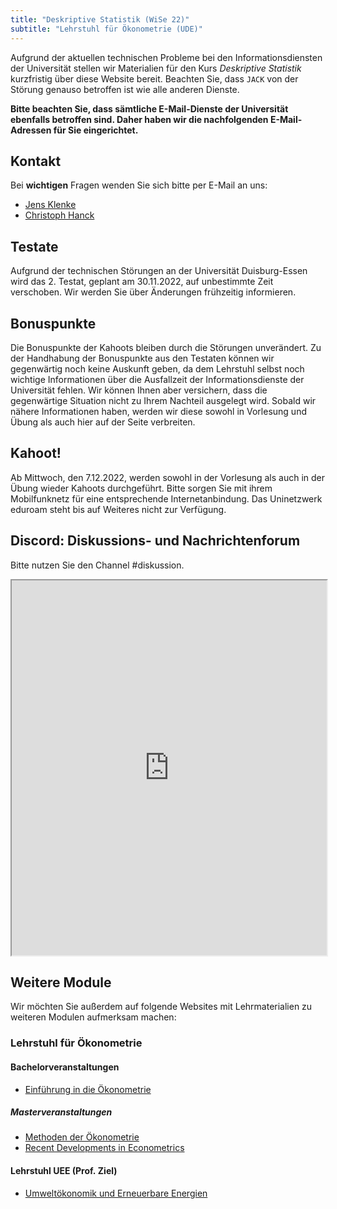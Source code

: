 ```yaml
---
title: "Deskriptive Statistik (WiSe 22)"
subtitle: "Lehrstuhl für Ökonometrie (UDE)"
---
```


Aufgrund der aktuellen technischen Probleme bei den Informationsdiensten der Universität stellen wir Materialien für den Kurs *Deskriptive Statistik* kurzfristig über diese Website bereit. Beachten Sie, dass `JACK` von der Störung genauso betroffen ist wie alle anderen Dienste.

**Bitte beachten Sie, dass sämtliche E-Mail-Dienste der Universität ebenfalls betroffen sind. Daher haben wir die nachfolgenden E-Mail-Adressen für Sie eingerichtet.**

## Kontakt

Bei **wichtigen** Fragen wenden Sie sich bitte per E-Mail an uns:

-   [Jens Klenke](mailto:jens.klenke.ude@gmail.com?subject=%5BDeskriptive%20Statistik%5D)
-   [Christoph Hanck](mailto:christoph.hanck@uni-dortmund.de?subject=%5BDeskriptive%20Statistik%5D)

## Testate

Aufgrund der technischen Störungen an der Universität Duisburg-Essen wird das 2. Testat, geplant am 30.11.2022, auf unbestimmte Zeit verschoben. Wir werden Sie über Änderungen frühzeitig informieren.

## Bonuspunkte

Die Bonuspunkte der Kahoots bleiben durch die Störungen unverändert. Zu der Handhabung der Bonuspunkte aus den Testaten können wir gegenwärtig noch keine Auskunft geben, da dem Lehrstuhl selbst noch wichtige Informationen über die Ausfallzeit der Informationsdienste der Universität fehlen. Wir können Ihnen aber versichern, dass die gegenwärtige Situation nicht zu Ihrem Nachteil ausgelegt wird. Sobald wir nähere Informationen haben, werden wir diese sowohl in Vorlesung und Übung als auch hier auf der Seite verbreiten.

## Kahoot!

Ab Mittwoch, den 7.12.2022, werden sowohl in der Vorlesung als auch in der Übung wieder Kahoots durchgeführt. Bitte sorgen Sie mit ihrem Mobilfunknetz für eine entsprechende Internetanbindung. Das Uninetzwerk eduroam steht bis auf Weiteres nicht zur Verfügung.

## Discord: Diskussions- und Nachrichtenforum

Bitte nutzen Sie den Channel #diskussion.

<iframe src="https://e.widgetbot.io/channels/1046886827304419368/1046886827304419371" height="600" width="100%">

</iframe>

## Weitere Module

Wir möchten Sie außerdem auf folgende Websites mit Lehrmaterialien zu weiteren Modulen aufmerksam machen:

### Lehrstuhl für Ökonometrie

#### Bachelorveranstaltungen 

-   [Einführung in die Ökonometrie](https://mca91.github.io/Eidoe22/)

##### Masterveranstaltungen 

-   [Methoden der Ökonometrie](https://github.com/karo93/Methoden2223)
-   [Recent Developments in Econometrics](https://jens-klenke.github.io/RDIE_WiSe_22/)


#### Lehrstuhl UEE (Prof. Ziel)

-   [Umweltökonomik und Erneuerbare Energien](https://uee.berrisch.biz)
